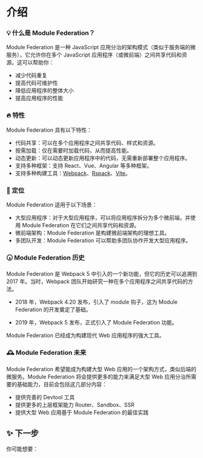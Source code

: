 # 介绍

### 💡 什么是 Module Federation？

Module Federation 是一种 JavaScript 应用分治的架构模式（类似于服务端的微服务），它允许你在多个 JavaScript 应用程序（或微前端）之间共享代码和资源。这可以帮助你：

- 减少代码重复
- 提高代码可维护性
- 降低应用程序的整体大小
- 提高应用程序的性能

### 🔥 特性

Module Federation 具有以下特性：

- 代码共享：可以在多个应用程序之间共享代码、样式和资源。
- 按需加载：仅在需要时加载代码，从而提高性能。
- 动态更新：可以动态更新应用程序中的代码，无需重新部署整个应用程序。
- 支持多种框架：支持 React、Vue、Angular 等多种框架。
- 支持多种构建工具：[Webpack](../basic/webpack)、[Rspack](../basic/rspack)、[Vite](https://github.com/originjs/vite-plugin-federation)。

### 🎯 定位

Module Federation 适用于以下场景：

- 大型应用程序：对于大型应用程序，可以将应用程序拆分为多个微前端，并使用 Module Federation 在它们之间共享代码和资源。
- 微前端架构：Module Federation 是构建微前端架构的理想工具。
- 多团队开发：Module Federation 可以帮助多团队协作开发大型应用程序。

### 🕠 Module Federation 历史

Module Federation 是 Webpack 5 中引入的一个新功能，但它的历史可以追溯到 2017 年。当时，Webpack 团队开始研究一种在多个应用程序之间共享代码的方法。

- 2018 年，Webpack 4.20 发布，引入了 module 钩子，这为 Module Federation 的开发奠定了基础。

- 2019 年，Webpack 5 发布，正式引入了 Module Federation 功能。

Module Federation 已经成为构建现代 Web 应用程序的强大工具。

### 🕰️ Module Federation 未来

Module Federation 希望能成为构建大型 Web 应用的一个架构方式，类似后端的微服务。Module Federation 将会提供更多的能力来满足大型 Web 应用分治所需要的基础能力，目前会包括这几部分内容：

- 提供完善的 Devtool 工具
- 提供更多的上层框架能力 Router、Sandbox、SSR
- 提供大型 Web 应用基于 Module Federation 的最佳实践

## ✨ 下一步

你可能想要：


<NextSteps>
  <Step
    href="/guide/start/quick-start"
    title="快速上手"
    description="了解如何使用 Module Federation"
  />
  <Step
    href="/guide/start/features"
    title="功能导航"
    description="了解 Module Federation 提供的所有功能"
  />
  <Step
    href="/configure/index"
    title="查阅配置"
    description="了解如何配置 Module Federation"
  />
</NextSteps>
